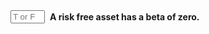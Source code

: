 
::: {.question-block}

<form onsubmit="event.preventDefault(); checkAnswerBox('module3_tf_q67','T')" style="display: flex; align-items: center; gap: 8px;">
<input type="text" id="module3_tf_q67" name="module3_tf_q67" maxlength="1" placeholder="T or F" style="width: 55px;" data-correct-answer="T" /> 
<label for="module3_tf_q67"><strong>A risk free asset has a beta of zero.</strong></label>
</form>

<div id="feedback-module3_tf_q67" class="feedback" data-status="" style="display:none;">
The sentence is TRUE. A risk free asset has no covariance with the market, so β = 0.
</div>
:::

